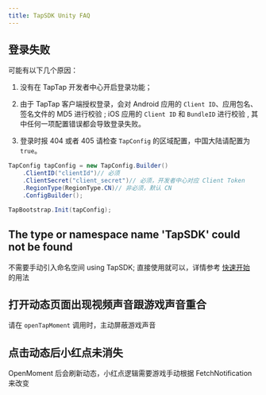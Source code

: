 ```yaml
---
title: TapSDK Unity FAQ
---
```


<head>
  <meta name="robots" content="noindex" />
</head>

## 登录失败

可能有以下几个原因：

1. 没有在 TapTap 开发者中心开启登录功能；

2. 由于 TapTap 客户端授权登录，会对 Android 应用的 `Client ID`、应用包名、签名文件的 MD5 进行校验 ; iOS 应用的 `Client ID` 和 `BundleID` 进行校验 , 其中任何一项配置错误都会导致登录失败。

3. 登录时报 404 或者 405
   请检查 `TapConfig` 的区域配置，中国大陆请配置为 `true`。

```c#
TapConfig tapConfig = new TapConfig.Builder()
    .ClientID("clientId")// 必须
    .ClientSecret("client_secret")// 必须，开发者中心对应 Client Token
    .RegionType(RegionType.CN)// 非必须，默认 CN
    .ConfigBuilder();

TapBootstrap.Init(tapConfig);
```

## The type or namespace name 'TapSDK' could not be found

不需要手动引入命名空间 using TapSDK; 直接使用就可以，详情参考 [快速开始](/sdk#初始化) 的用法

## 打开动态页面出现视频声音跟游戏声音重合

请在 `openTapMoment` 调用时，主动屏蔽游戏声音

## 点击动态后小红点未消失

OpenMoment 后会刷新动态，小红点逻辑需要游戏手动根据 FetchNotification 来改变

